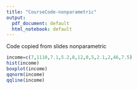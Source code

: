 ```yaml
---
title: "CourseCode-nonparametric"
output:
  pdf_document: default
  html_notebook: default
---
```

Code copied from slides nonparametric

```r
income=c(7,1110,7.1,5.2,8,12,0,5,2.1,2,46,7.5)
hist(income)
boxplot(income)
qqnorm(income)
qqline(income)

```

